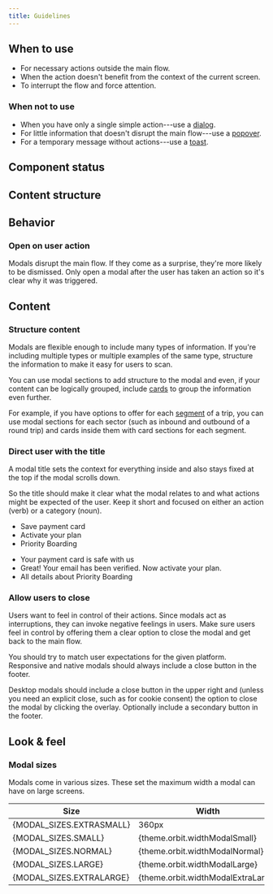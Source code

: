 ```yaml
---
title: Guidelines
---
```




<ReactExample exampleId="Modal-header_footer" />

## When to use

- For necessary actions outside the main flow.
- When the action doesn't benefit from the context of the current screen.
- To interrupt the flow and force attention.

### When not to use

- When you have only a single simple action---use a [dialog](/components/overlay/dialog/).
- For little information that doesn't disrupt the main flow---use a [popover](/components/overlay/popover/).
- For a temporary message without actions---use a [toast](/components/information/toast/).

## Component status

<ComponentStatus component="Modal" />

## Content structure

<FigmaFile
  file="4QJZqvBvRrLu6t9mwObCkA"
  node="102%3A1068"
  alt="Title: sets the context and works best when short; illustration: visually supports the message; description: optionally adds more context; suppressed section: optionally adds options or explanations and can include more complex structures; section: optionally adds options or explanations and can include more complex structures; close button: optionally enables users to close the modal; footer: optionally adds an area for actions or next steps and can be fixed to always appear."
/>

## Behavior

### Open on user action

Modals disrupt the main flow.
If they come as a surprise, they're more likely to be dismissed.
Only open a modal after the user has taken an action so it's clear why it was triggered.

## Content

### Structure content

Modals are flexible enough to include many types of information.
If you're including multiple types or multiple examples of the same type,
structure the information to make it easy for users to scan.

You can use modal sections to add structure to the modal and even,
if your content can be logically grouped,
include [cards](/components/structure/card/) to group the information even further.

For example, if you have options to offer for each [segment](/kiwi-use/content/glossary/#itinerary-parts) of a trip,
you can use modal sections for each sector (such as inbound and outbound of a round trip)
and cards inside them with card sections for each segment.

<ReactExample exampleId="Modal-fixed_footer" />

### Direct user with the title

A modal title sets the context for everything inside
and also stays fixed at the top if the modal scrolls down.

So the title should make it clear what the modal relates to
and what actions might be expected of the user.
Keep it short and focused on either an action (verb) or a category (noun).

<GuidelinesSideBySide>

<Do>

- Save payment card
- Activate your plan
- Priority Boarding

</Do>

<Dont>

- Your payment card is safe with us
- Great! Your email has been verified. Now activate your plan.
- All details about Priority Boarding

</Dont>

</GuidelinesSideBySide>

### Allow users to close

Users want to feel in control of their actions.
Since modals act as interruptions,
they can invoke negative feelings in users.
Make sure users feel in control
by offering them a clear option to close the modal and get back to the main flow.

You should try to match user expectations for the given platform.
Responsive and native modals should always include a close button in the footer.

Desktop modals should include a close button in the upper right and
(unless you need an explicit close, such as for cookie consent)
the option to close the modal by clicking the overlay.
Optionally include a secondary button in the footer.

<Guideline type="do" title="Mobile">

<FigmaFile
  file="fannvRpkOJK6uxxT33EKaa"
  node="46%3A119"
  alt="A modal for mobile with a Save button and a Close button."
/>
<FigmaFile
  file="fannvRpkOJK6uxxT33EKaa"
  node="46%3A118"
  alt="A modal for mobile with a Save button but no other actions."
/>

</Guideline>

<Guideline type="do" title="Desktop">

<FigmaFile
  file="fannvRpkOJK6uxxT33EKaa"
  node="153%3A119"
  alt="A modal for desktop with a Save button and a Close button"
/>
<FigmaFile
  file="fannvRpkOJK6uxxT33EKaa"
  node="45%3A58"
  alt=" modal for desktop with a Save button but no other actions"
/>

</Guideline>

## Look & feel

### Modal sizes

Modals come in various sizes.
These set the maximum width a modal can have on large screens.

<!-- vale Kiwi.Abbreviations = NO -->

<table>
  <thead>
    <tr>
      <th>Size</th>
      <th>Width</th>
    </tr>
  </thead>
  <tbody>
    <tr>
      <td>{MODAL_SIZES.EXTRASMALL}</td>
      <td>360px</td>
    </tr>
    <tr>
      <td>{MODAL_SIZES.SMALL}</td>
      <td>{theme.orbit.widthModalSmall}</td>
    </tr>
    <tr>
      <td>{MODAL_SIZES.NORMAL}</td>
      <td>{theme.orbit.widthModalNormal}</td>
    </tr>
    <tr>
      <td>{MODAL_SIZES.LARGE}</td>
      <td>{theme.orbit.widthModalLarge}</td>
    </tr>
    <tr>
      <td>{MODAL_SIZES.EXTRALARGE}</td>
      <td>{theme.orbit.widthModalExtraLarge}</td>
    </tr>
  </tbody>
</table>

<ReactExample exampleId="Modal-sizes" />
